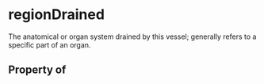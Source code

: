# regionDrained

The anatomical or organ system drained by this vessel; generally refers to a specific part of an organ.

## Property of



